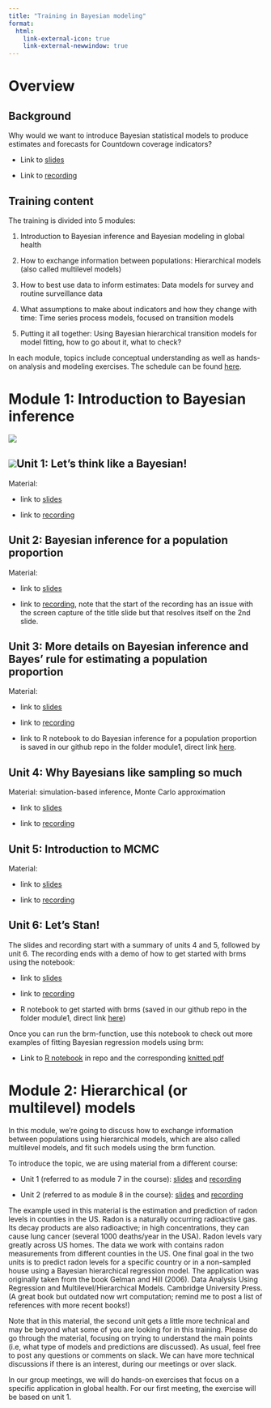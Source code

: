 ```yaml
---
title: "Training in Bayesian modeling"
format:
  html:
    link-external-icon: true
    link-external-newwindow: true
---
```


# Overview

## Background

Why would we want to introduce Bayesian statistical models to produce estimates and forecasts for Countdown coverage indicators?

-   Link to [slides](https://drive.google.com/file/d/1NP_WYZ5ffhWL1b4AY8v0Kd4HFWwMx8_w/view?usp=sharing "Slides 0 intro")

-   Link to [recording](https://drive.google.com/file/d/1XREbv8VWpi_EwR86b_jazfzv0BxsA-e5/view?usp=drive_link "Recoding 0 intro")

## Training content

The training is divided into 5 modules:

1.  Introduction to Bayesian inference and Bayesian modeling in global health

2.  How to exchange information between populations: Hierarchical models (also called multilevel models)

3.  How to best use data to inform estimates: Data models for survey and routine surveillance data  

4.  What assumptions to make about indicators and how they change with time: Time series process models, focused on transition models 

5.  Putting it all together: Using Bayesian hierarchical transition models for model fitting, how to go about it, what to check?

In each module, topics include conceptual understanding as well as hands-on analysis and modeling exercises. The schedule can be found [here](https://docs.google.com/spreadsheets/d/e/2PACX-1vROdU0FX10fhCk6MeEwB6XQ0m4o_HNY4KhQQ7y77XkAnUtfafx-3fiNrO-VZ4VEmMvgldmKYRt6_ye0/pubhtml?gid=1779572550&single=true "Schedule").

# Module 1: Introduction to Bayesian inference

![](images/clipboard-3224793780.png)

## ![](images/clipboard-2503681046.png)Unit 1: Let’s think like a Bayesian!

Material:

-   link to [slides](https://drive.google.com/file/d/1z9NJUKhz69qRXmkAG9oUQwf897amQBMX/view?usp=sharing)

-   link to [recording](https://drive.google.com/file/d/1iCdMeuFPDq-WXhSOat8dH748pndwi9CL/view?usp=sharing)

## Unit 2: Bayesian inference for a population proportion

Material:

-   link to [slides](https://drive.google.com/file/d/1EiTjmIk7b0hTnQuV7Y7BcIr4xGi_nPMG/view?usp=sharing)

-   link to [recording](https://drive.google.com/file/d/13G8Ww5woPQ-vUDsxZyS4psiIGANfOFSL/view?usp=sharing), note that the start of the recording has an issue with the screen capture of the title slide but that resolves itself on the 2nd slide.

## Unit 3: More details on Bayesian inference and Bayes’ rule for estimating a population proportion

Material:

-   link to [slides](https://drive.google.com/file/d/1AcOfCtARyVf11UpO3bAucVHam1tzAEKa/view?usp=sharing)

-   link to [recording](https://drive.google.com/file/d/1iWz9xb3bLm4HK3FQDXJ5UUVNW7tqlhda/view?usp=sharing)

-   link to R notebook to do Bayesian inference for a population proportion is saved in our github repo in the folder module1, direct link [here](https://github.com/AlkemaLab/BayesCoverageTraining/blob/main/module1_intro2bayes/everythingisnormal.Rmd).

## Unit 4: Why Bayesians like sampling so much

Material: simulation-based inference, Monte Carlo approximation

-   link to [slides](https://drive.google.com/file/d/17i2EpJstz3RiotKdiqNtv9EtN-4lOx8I/view?usp=sharing)

-   link to [recording](https://drive.google.com/file/d/1KsYvfjG-sFcVnBoqDhMBi8dZFqUqmzOL/view?usp=sharing)

## Unit 5: Introduction to MCMC

Material:

-   link to [slides](https://drive.google.com/file/d/116QZYxGuqqjy2PuptFHPbUvpLBFVAyJp/view?usp=sharing)

-   link to [recording](https://drive.google.com/file/d/1zndVu8Ax1zpJrFwq61CTOGtIger7QCHt/view?usp=sharing)

## Unit 6: Let's Stan!

The slides and recording start with a summary of units 4 and 5, followed by unit 6. The recording ends with a demo of how to get started with brms using the notebook:

-   link to [slides](https://drive.google.com/file/d/144IS40rfKVEiArZIVZJ8bWyR01pHsb1i/view?usp=sharing)

-   link to [recording](https://drive.google.com/file/d/1EH3j-qUFnmkA-gA008ETax--cYXBb77r/view?usp=sharing)

-   R notebook to get started with brms (saved in our github repo in the folder module1, direct link [here](https://github.com/AlkemaLab/BayesCoverageTraining/blob/main/module1_intro2bayes/brms_gettingstarted.Rmd))

Once you can run the brm-function, use this notebook to check out more examples of fitting Bayesian regression models using brm:

-   Link to [R notebook](https://github.com/AlkemaLab/BayesCoverageTraining/blob/main/module1_intro2bayes/brms_fitregressionmodels.Rmd) in repo and the corresponding [knitted pdf](https://drive.google.com/file/d/1T6Juh2eg3CULtVHnpLzPwoJ7Xu4_1Tkx/view?usp=sharing)

# Module 2: Hierarchical (or multilevel) models 

In this module, we're going to discuss how to exchange information between populations using hierarchical models, which are also called multilevel models, and fit such models using the brm function.

To introduce the topic, we are using material from a different course:

-   Unit 1 (referred to as module 7 in the course): [slides](https://umass-my.sharepoint.com/:b:/g/personal/lalkema_umass_edu/ERv8djoD_rdDjCy9a5ayYOQBVjC_uAuNqtRiFoOZQrHyqg?e=aFLaDk) and [recording](https://umass-my.sharepoint.com/:v:/g/personal/lalkema_umass_edu/EYH_zu8bguFNnsMel7NerxIBYwe1geB4bA9_jvviBJs7zw?nav=eyJyZWZlcnJhbEluZm8iOnsicmVmZXJyYWxBcHAiOiJPbmVEcml2ZUZvckJ1c2luZXNzIiwicmVmZXJyYWxBcHBQbGF0Zm9ybSI6IldlYiIsInJlZmVycmFsTW9kZSI6InZpZXciLCJyZWZlcnJhbFZpZXciOiJNeUZpbGVzTGlua0NvcHkifX0&e=UCLcFW)

-   Unit 2 (referred to as module 8 in the course): [slides](https://umass-my.sharepoint.com/:b:/g/personal/lalkema_umass_edu/EboMuHtYaJRAj3mY_jC0_lUBLnUU9IKAMaiTGxnvEOJSTQ?e=qZYWb4) and [recording](https://umass-my.sharepoint.com/:v:/g/personal/lalkema_umass_edu/EcpihxEcPwlCpH0p2GDT2hcBtlntRxc8dtS0FkYlAWbnZA?nav=eyJyZWZlcnJhbEluZm8iOnsicmVmZXJyYWxBcHAiOiJPbmVEcml2ZUZvckJ1c2luZXNzIiwicmVmZXJyYWxBcHBQbGF0Zm9ybSI6IldlYiIsInJlZmVycmFsTW9kZSI6InZpZXciLCJyZWZlcnJhbFZpZXciOiJNeUZpbGVzTGlua0NvcHkifX0&e=Owprd0)

The example used in this material is the estimation and prediction of radon levels in counties in the US. Radon is a naturally occurring radioactive gas. Its decay products are also radioactive; in high concentrations, they can cause lung cancer (several 1000 deaths/year in the USA). Radon levels vary greatly across US homes. The data we work with contains radon measurements from different counties in the US. One final goal in the two units is to predict radon levels for a specific country or in a non-sampled house using a Bayesian hierarchical regression model. The application was originally taken from the book Gelman and Hill (2006). Data Analysis Using Regression and Multilevel/Hierarchical Models. Cambridge University Press.[ ](http://umass.worldcat.org/title/data-analysis-using-regression-and-multilevelhierarchical-models/oclc/67375137&referer=brief_results)(A great book but outdated now wrt computation; remind me to post a list of references with more recent books!)

Note that in this material, the second unit gets a little more technical and may be beyond what some of you are looking for in this training. Please do go through the material, focusing on trying to understand the main points (i.e, what type of models and predictions are discussed). As usual, feel free to post any questions or comments on slack. We can have more technical discussions if there is an interest, during our meetings or over slack.

In our group meetings, we will do hands-on exercises that focus on a specific application in global health. For our first meeting, the exercise will be based on unit 1.
